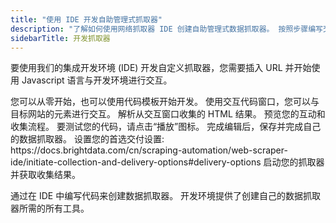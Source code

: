 ```yaml
---
title: "使用 IDE 开发自助管理式抓取器"
description: "了解如何使用网络抓取器 IDE 创建自助管理式数据抓取器。 按照步骤编写交互和解析器代码，预览、保存和启动自定义抓取器。"
sidebarTitle: 开发抓取器
---
```


要使用我们的集成开发环境 (IDE) 开发自定义抓取器，您需要插入 URL 并开始使用 Javascript 语言与开发环境进行交互。

<Steps>
<Step title="从零开始/选择模板">
您可以从零开始，也可以使用代码模板开始开发。
</Step>

<Step title="编写交互代码 交互代码">
使用交互代码窗口，您可以与目标网站的元素进行交互。
</Step>

<Step title="编写解析器代码 解析器代码">
解析从交互窗口收集的 HTML 结果。
</Step>

<Step title="运行预览 预览">
预览您的互动和收集流程。 要测试您的代码，请点击“播放”图标。
</Step>

<Step title="保存您的代码">
完成编辑后，保存并完成自己的数据抓取器。

</Step>

<Step title="设置您的交付偏好">
设置您的首选交付设置: https://docs.brightdata.com/cn/scraping-automation/web-scraper-ide/initiate-collection-and-delivery-options#delivery-options
</Step>

<Step title="启动抓取器运行">
启动您的抓取器并获取收集结果。
</Step>

</Steps>

通过在 IDE 中编写代码来创建数据抓取器。 开发环境提供了创建自己的数据抓取器所需的所有工具。
